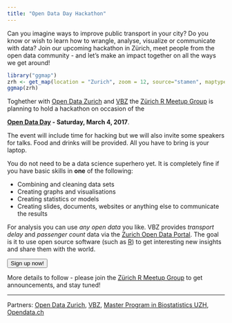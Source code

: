 ```yaml
---
title: "Open Data Day Hackathon"
---
```


Can you imagine ways to improve public transport in your city? Do you know or wish to learn how to wrangle, analyse, visualize or communicate with data? Join our upcoming hackathon in Zürich, meet people from the open data community - and let's make an impact together on all the ways we get around!

```r
library("ggmap")
zrh <- get_map(location = "Zurich", zoom = 12, source="stamen", maptype="toner")
ggmap(zrh)
```

<div class="boxed">
Toghether with 
[Open Data Zurich](https://www.stadt-zuerich.ch/opendata) and
[VBZ](https://www.stadt-zuerich.ch/vbz/en/index.html) 
the [Zürich R Meetup Group](https://www.meetup.com/Zurich-R-User-Group/messages/boards/) is 
planning to hold a hackathon on occasion of the


**[Open Data Day](http://opendataday.org/) - Saturday, March 4, 2017**.

The event will include time for hacking but we will also invite some speakers
for talks. Food and drinks will be provided. All you have to bring is your
laptop.
</div> 

You do not need to be a data science superhero yet. It is completely fine if you 
have basic skills in **one** of the following:

- Combining and cleaning data sets
- Creating graphs and visualisations
- Creating statistics or models
- Creating slides, documents, websites or anything else to communicate the results

For analysis you can use *any open data* you like. VBZ provides *transport delay* 
and *passenger count* data via the [Zurich Open Data Portal](https://data.stadt-zuerich.ch/dataset?sort=score+desc%2C+metadata_modified+desc&tags=vbz). The goal is it to
use open source software (such as [R](https://www.r-project.org/)) to 
get interesting new insights and share them with the world. 

<input type="button" onclick="location.href='https://docs.google.com/forms/d/e/1FAIpQLScX3UngiEGdmymcrbj8Wvpcw0vtDynJyekyWLYCP5qodzAPqg/viewform';" value="Sign up now!" />

More details to follow - please join the [Zürich R Meetup Group](https://www.meetup.com/Zurich-R-User-Group/messages/boards/) to get announcements, and stay tuned!


----
Partners: 
[Open Data Zurich](https://data.stadt-zuerich.ch/),
[VBZ](https://www.stadt-zuerich.ch/vbz/en/index.html),
[Master Program in Biostatistics UZH](http://www.biostat.uzh.ch/),
[Opendata.ch](http://opendata.ch)
